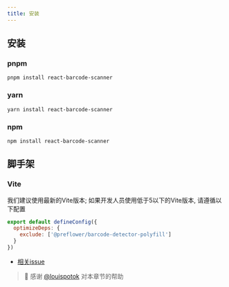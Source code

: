 ```yaml
---
title: 安装
---
```


## 安装

### pnpm
```shell
pnpm install react-barcode-scanner
```

### yarn
```shell
yarn install react-barcode-scanner
```

### npm
```shell
npm install react-barcode-scanner
```

## 脚手架

### Vite
我们建议使用最新的Vite版本; 如果开发人员使用低于5以下的Vite版本, 请遵循以下配置

```js
export default defineConfig({
  optimizeDeps: {
    exclude: ['@preflower/barcode-detector-polyfill']
  }
})
```

- [相关issue](https://github.com/vitejs/vite/issues/13530)

> 🙏 感谢 [@louispotok](https://github.com/preflower/react-barcode-scanner/issues/231) 对本章节的帮助
